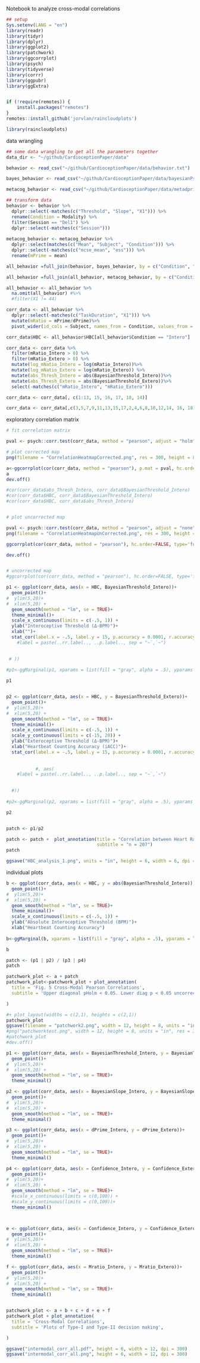 Notebook to analyze cross-modal correlations

```r
## setup
Sys.setenv(LANG = "en")
library(readr)
library(tidyr)
library(dplyr)
library(ggplot2)
library(patchwork)
library(ggcorrplot)
library(psych)
library(tidyverse)  
library(corrr)
library(ggpubr)
library(ggExtra)


if (!require(remotes)) {
    install.packages("remotes")
}
remotes::install_github('jorvlan/raincloudplots')

library(raincloudplots)


```
data wrangling

```r
## some data wrangling to get all the parameters together
data_dir <- "~/github/CardioceptionPaper/data"

behavior <- read_csv("~/github/CardioceptionPaper/data/behavior.txt")

bayes_behavior <- read_csv("~/github/CardioceptionPaper/data/bayesianPsychophysic.txt")

metacog_behavior <- read_csv("~/github/CardioceptionPaper/data/metadprim_indiv.txt")

## transform data 
behavior <- behavior %>%
  dplyr::select(-matches(c("Threshold", "Slope", "X1"))) %>%
  rename(Condition = Modality) %>%
  filter(Session == "Del1") %>%
  dplyr::select(-matches(c("Session")))
  
metacog_behavior <- metacog_behavior %>%
  dplyr::select(matches(c("Mean", "Subject", "Condition"))) %>%
  dplyr::select(-matches(c("mcse_mean", "ess"))) %>%
  rename(mPrime = mean) 

all_behavior =full_join(behavior, bayes_behavior, by = c("Condition", "Subject"))

all_behavior =full_join(all_behavior, metacog_behavior, by = c("Condition", "Subject"))

all_behavior <- all_behavior %>%
  na.omit(all_behavior) #%>%
  #filter(X1 != 44)

corr_data <- all_behavior %>%
  dplyr::select(-matches(c("TaskDuration", "X1"))) %>%
  mutate(mRatio = mPrime/dPrime)%>%
  pivot_wider(id_cols = Subject, names_from = Condition, values_from = c("dPrime", "DecisionRT", "BayesianThreshold", "BayesianSlope", "Confidence", "mPrime", "mRatio"))

corr_data$HBC <- all_behavior$HBC[all_behavior$Condition == "Intero"]

corr_data <- corr_data %>%
  filter(mRatio_Intero > 0) %>%
  filter(mRatio_Extero > 0) %>%
  mutate(log_mNatio_Intero = log(mRatio_Intero))%>%
  mutate(log_mNatio_Extero = log(mRatio_Extero)) %>%
  mutate(abs_Thresh_Intero = abs(BayesianThreshold_Intero))%>%
  mutate(abs_Thresh_Extero = abs(BayesianThreshold_Extero))%>%
  select(-matches(c("mRatio_Intero", "mRatio_Extero")))

corr_data <- corr_data[, c(1:13, 15, 16, 17, 18, 14)]

corr_data <- corr_data[,c(3,5,7,9,11,13,15,17,2,4,6,8,10,12,14, 16, 18)] # rearrange data for correlation matrix
```
exploratory correlation matrix
```r


# fit correlation matrix

pval <- psych::corr.test(corr_data, method = "pearson", adjust = "holm")$p

# plot corrected map
png(filename = "CorrelationHeatmapCorrected.png", res = 300, height = 8, width = 8, units = "in")

a<-ggcorrplot(cor(corr_data, method = "pearson"), p.mat = pval, hc.order=FALSE, type='full', insig='blank', method = "circle", sig.level = 0.05, lab = FALSE)
a
dev.off()

#cor(corr_data$abs_Thresh_Intero, corr_data$BayesianThreshold_Intero)
#cor(corr_data$HBC, corr_data$BayesianThreshold_Intero)
#cor(corr_data$HBC, corr_data$abs_Thresh_Intero)


# plot uncorrected map

pval <- psych::corr.test(corr_data, method = "pearson", adjust = "none")$p
png(filename = "CorrelationHeatmapUnCorrected.png", res = 300, height = 8, width = 8, units = "in")

ggcorrplot(cor(corr_data, method = "pearson"), hc.order=FALSE, type='full', method = "circle")

dev.off()


# uncorrected map
#ggcorrplot(cor(corr_data, method = "pearson"), hc.order=FALSE, type='full', method = "square")


```

```r
p1 <- ggplot(corr_data, aes(x = HBC, BayesianThreshold_Intero))+
  geom_point()+
#  ylim(5,20)+
#  xlim(5,20) +
  geom_smooth(method = "lm", se = TRUE)+
  theme_minimal()+
  scale_x_continuous(limits = c(-.5, 1)) +
  ylab("Interoceptive Threshold (Δ-BPM)")+
  xlab("")+ 
  stat_cor(label.x = -.5, label.y = 15, p.accuracy = 0.0001, r.accuracy = 0.01)#, aes(
    #label = paste(..rr.label.., ..p.label.., sep = "~`,`~")
   

 # ))
  
#p1<-ggMarginal(p1, xparams = list(fill = "gray", alpha = .5), yparams = list(fill = "gray", alpha = .5))

p1


p2 <- ggplot(corr_data, aes(x = HBC, y = BayesianThreshold_Extero))+
  geom_point()+
#  ylim(5,20)+
#  xlim(5,20) +
  geom_smooth(method = "lm", se = TRUE)+
  theme_minimal()+
  scale_x_continuous(limits = c(-.5, 1)) +
  scale_y_continuous(limits = c(-15, 20)) +
  ylab("Exteroceptive Threshold (Δ-BPM)")+
  xlab("Heartbeat Counting Accuracy (iACC)")+ 
  stat_cor(label.x = -.5, label.y = 15, p.accuracy = 0.0001, r.accuracy = 0.01)
           
           
           #, aes(
    #label = paste(..rr.label.., ..p.label.., sep = "~`,`~")
   

  #))
  
#p2<-ggMarginal(p2, xparams = list(fill = "gray", alpha = .5), yparams = list(fill = "gray", alpha = .5))

p2


patch <- p1/p2

patch <- patch +  plot_annotation(title = "Correlation between Heart Rate Discrimination and Heartbeat Counting",
                                  subtitle = "n = 207")
patch

ggsave("HBC_analysis_1.png", units = "in", height = 6, width = 6, dpi = 300)

```


individual plots

```r



b <- ggplot(corr_data, aes(x = HBC, y = abs(BayesianThreshold_Intero)))+
  geom_point()+
#  ylim(5,20)+
#  xlim(5,20) +
  geom_smooth(method = "lm", se = TRUE)+
  theme_minimal()+
  scale_x_continuous(limits = c(-.5, 1)) +
  ylab("Absolute Interoceptive Threshold (BPM)")+
  xlab("Heartbeat Counting Accuracy")
  
b<-ggMarginal(b, xparams = list(fill = "gray", alpha = .5), yparams = list(fill = "gray", alpha = .5))

b
```

```r
patch <- (p1 | p2) / (p3 | p4)
patch

patchwork_plot <- a + patch
patchwork_plot<-patchwork_plot + plot_annotation(
  title = 'Fig. 5 Cross-Modal Pearson Correlations',
  subtitle = 'Upper diagonal pHolm < 0.05. Lower diag p < 0.05 uncorrected. N = 207.'

)

#+ plot_layout(widths = c(2,1), heights = c(2,1))
patchwork_plot
ggsave(filename = "patchwork2.png", width = 12, height = 8, units = "in", dpi = 300)
#png("patchworktest.png", width = 12, height = 8, units = "in", res = 300)
#patchwork_plot
#dev.off()

```

```r


p1 <- ggplot(corr_data, aes(x = BayesianThreshold_Intero, y = BayesianThreshold_Extero))+
  geom_point()+
#  ylim(5,20)+
#  xlim(5,20) +
  geom_smooth(method = "lm", se = TRUE)+
  theme_minimal()

p2 <- ggplot(corr_data, aes(x = BayesianSlope_Intero, y = BayesianSlope_Extero))+
  geom_point()+
#  ylim(5,20)+
#  xlim(5,20) +
  geom_smooth(method = "lm", se = TRUE)+
  theme_minimal()

p3 <- ggplot(corr_data, aes(x = dPrime_Intero, y = dPrime_Extero))+
  geom_point()+
#  ylim(5,20)+
#  xlim(5,20) +
  geom_smooth(method = "lm", se = TRUE)+
  theme_minimal()

p4 <- ggplot(corr_data, aes(x = Confidence_Intero, y = Confidence_Extero))+
  geom_point()+
#  ylim(5,20)+
#  xlim(5,20) +
  geom_smooth(method = "lm", se = TRUE)+
  #scale_x_continuous(limits = c(0,100)) +
  #scale_y_continuous(limits = c(0,100))+
  theme_minimal()



e <- ggplot(corr_data, aes(x = Confidence_Intero, y = Confidence_Extero))+
  geom_point()+
#  ylim(5,20)+
#  xlim(5,20) +
  geom_smooth(method = "lm", se = TRUE)+
  theme_minimal()

f <- ggplot(corr_data, aes(x = Mratio_Intero, y = Mratio_Extero))+
  geom_point()+
#  ylim(5,20)+
#  xlim(5,20) +
  geom_smooth(method = "lm", se = TRUE)+
  theme_minimal()


patchwork_plot <- a + b + c + d + e + f 
patchwork_plot + plot_annotation(
  title = 'Cross-Modal Correlations',
  subtitle = 'Plots of Type-I and Type-II decision making',

)

ggsave("intermodal_corr_all.pdf", height = 6, width = 12, dpi = 300)
ggsave("intermodal_corr_all.png", height = 6, width = 12, dpi = 300)
```





